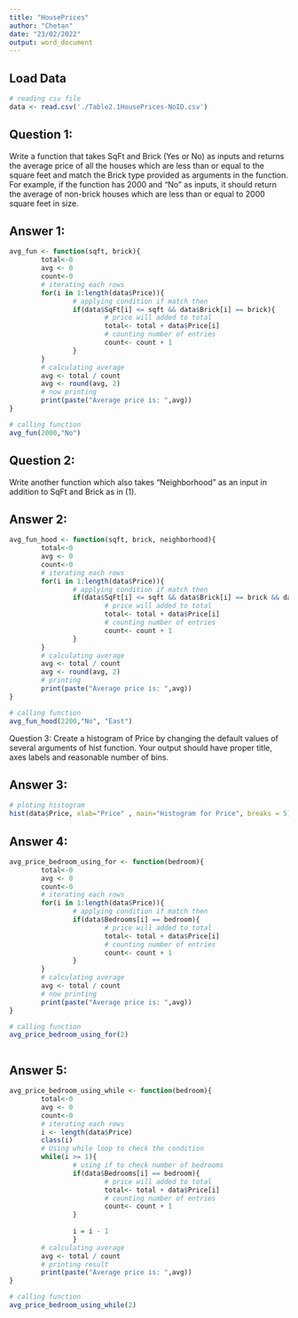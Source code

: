 ---
title: "HousePrices"
author: "Chetan"
date: "23/02/2022"
output: word_document
---

## Load Data

```{r load data}
# reading csv file
data <- read.csv('./Table2.1HousePrices-NoID.csv')
```
## Question 1:  
Write a function that takes SqFt and Brick (Yes or No) as inputs and returns the average price of all the houses which are less than or equal to the square feet and match the Brick type provided as arguments in the function. For example, if the function has 2000 and "No" as inputs, it should return the average of non-brick houses which are less than or equal to 2000 square feet in size.   

## Answer 1:  

```{r answer 1}
avg_fun <- function(sqft, brick){
        total<-0
        avg <- 0
        count<-0
        # iterating each rows
        for(i in 1:length(data$Price)){ 
                # applying condition if match then
                if(data$SqFt[i] <= sqft && data$Brick[i] == brick){ 
                        # price will added to total
                        total<- total + data$Price[i] 
                        # counting number of entries
                        count<- count + 1 
                }
        }
        # calculating average
        avg <- total / count 
        avg <- round(avg, 2)
        # now printing
        print(paste("Average price is: ",avg)) 
}

# calling function
avg_fun(2000,"No") 

```

## Question 2:
Write another function which also takes "Neighborhood" as an input in addition to SqFt and Brick as in (1). 

## Answer 2:

```{r answer 2}
avg_fun_hood <- function(sqft, brick, neighborhood){
        total<-0
        avg <- 0
        count<-0
        # iterating each rows
        for(i in 1:length(data$Price)){ 
                # applying condition if match then
                if(data$SqFt[i] <= sqft && data$Brick[i] == brick && data$Neighborhood == neighborhood){ 
                        # price will added to total
                        total<- total + data$Price[i] 
                        # counting number of entries
                        count<- count + 1 
                }
        }
        # calculating average
        avg <- total / count 
        avg <- round(avg, 2)
        # printing
        print(paste("Average price is: ",avg)) 
}

# calling function
avg_fun_hood(2200,"No", "East") 

```
Question 3:
Create a histogram of Price by changing the default values of several arguments of hist function. Your output should have proper title, axes labels and reasonable number of bins. 


## Answer 3:

```{r answer 3}
# ploting histogram
hist(data$Price, xlab="Price" , main="Histogram for Price", breaks = 5)

```


## Answer 4:


```{r answer 4}
avg_price_bedroom_using_for <- function(bedroom){
        total<-0
        avg <- 0
        count<-0
        # iterating each rows
        for(i in 1:length(data$Price)){ 
                # applying condition if match then
                if(data$Bedrooms[i] == bedroom){ 
                        # price will added to total
                        total<- total + data$Price[i] 
                        # counting number of entries
                        count<- count + 1 
                }
        }
        # calculating average
        avg <- total / count 
        # now printing
        print(paste("Average price is: ",avg)) 
}

# calling function
avg_price_bedroom_using_for(2) 



```

## Answer 5:


```{r answer 5}
avg_price_bedroom_using_while <- function(bedroom){
        total<-0
        avg <- 0
        count<-0
        # iterating each rows
        i <- length(data$Price)
        class(i)
        # Using while loop to check the condition 
        while(i >= 1){ 
                # using if to check number of bedrooms
                if(data$Bedrooms[i] == bedroom){ 
                        # price will added to total
                        total<- total + data$Price[i] 
                        # counting number of entries
                        count<- count + 1 
                }
                
                i = i - 1
                }
        # calculating average
        avg <- total / count 
        # printing result
        print(paste("Average price is: ",avg)) 
}

# calling function
avg_price_bedroom_using_while(2) 

```